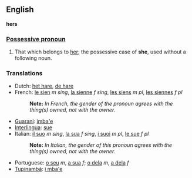 ==English==
'''hers'''

===[[Possessive pronoun]]===
#That which belongs to [[her]]; the possessive case of '''she''', used without a following noun.

===Translations===

*Dutch: [[het hare]], [[de hare]]
*French: [[le sien]] ''m sing'', [[la sienne]] ''f sing'', [[les siens]] ''m pl'', [[les siennes]] ''f pl''
*:'''Note:''' ''In French, the gender of the pronoun agrees with the thing(s) owned, not with the owner.''
*[[Guarani]]: [[imba'e]]
*[[Interlingua]]: [[sue]]
*Italian: [[il suo]] ''m sing'', [[la sua]] ''f sing'', [[i suoi]] ''m pl'', [[le sue]] ''f pl''
*:'''Note:''' ''In Italian, the gender of this pronoun agrees with the thing(s) owned, not with the owner.''
*Portuguese: [[o seu]] ''m'', [[a sua]] ''f''; [[o dela]] ''m'', [[a dela]] ''f''
*[[Tupinambá]]: [[i mba'e]]